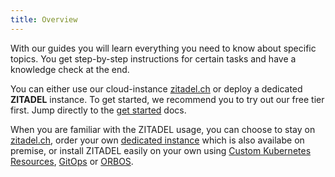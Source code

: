 ```yaml
---
title: Overview
---
```



With our guides you will learn everything you need to know about specific topics. You get step-by-step instructions for certain tasks and have a knowledge check at the end.

You can either use our cloud-instance [zitadel.ch](https://zitadel.ch) or deploy a dedicated **ZITADEL** instance. To get started, we recommend you to try out our free tier first. Jump directly to the [get started](./basics/get-started) docs.

When you are familiar with the ZITADEL usage, you can choose to stay on [zitadel.ch](./installation/shared-cloud), order your own [dedicated instance](./installation/shared-cloud) which is also availabe on premise, or install ZITADEL easily on your own using [Custom Kubernetes Resources](./installation/crd), [GitOps](./installation/gitops) or [ORBOS](./installation/orbos).

<Column>
  <ListWrapper title="Get to know ZITADEL">
    <ListElement
      link="/docs/guides/basics/get-started"
      type={ICONTYPE.START}
      title="Get started"
      description="Try out zitadel.ch"
    />
    <ListElement
      link="/docs/guides/basics/organizations"
      type={ICONTYPE.START}
      title="Organizations"
      description="Learn how ZITADEL ist organized"
    />
    <ListElement
      link="/docs/guides/basics/projects"
      type={ICONTYPE.START}
      title="Projects"
      description="Understand projects and grants"
    />
  </ListWrapper>
  <ListWrapper title="Integrations">
    <ListElement
      link="./integrations/authenticated-mongodb-charts"
      iconClasses="lab la-mdb"
      roundClasses="rounded rounded-service"
      title="Authenticated MongoDB Charts"
      description=""
    />
  </ListWrapper>
  <ListWrapper title="Authentication">
    <ListElement
      link="/docs/guides/authentication/login-users"
      type={ICONTYPE.LOGIN}
      title="Login users"
      description="Authenticate users in ZITADEL"
    />
    <ListElement
      link="/docs/guides/authentication/identity-brokering"
      type={ICONTYPE.LOGIN}
      title="Identity Brokering"
      description="Identity Brokering and Federated Identities"
    />
  </ListWrapper>
  <ListWrapper title="APIs">
    <ListElement
      link="/docs/guides/api/access-zitadel-apis"
      type={ICONTYPE.APIS}
      title="APIs"
      description="Authorize Service Users to access ZITADEL APIs"
    />
  </ListWrapper>
  <ListWrapper title="Customization">
    <ListElement
      link="/docs/guides/customization/branding"
      type={ICONTYPE.PRIVATELABELING}
      title="Private Labeling"
      description="Customize your organization to your brand"
    />
    <ListElement
      link="/docs/guides/customization/texts"
      type={ICONTYPE.TEXTS}
      title="Texts"
      description="Login interface texts and notification texts"
    />
  </ListWrapper>
  <ListWrapper title="Solution Scenarios">
    <ListElement
      link="./solution-scenarios/b2c"
      iconClasses="las la-paragraph"
      roundClasses="rounded rounded-service"
      label="B2C"
      title="Business to Consumer"
      description=""
    />
    <ListElement
      link="./solution-scenarios/b2b"
      iconClasses="las la-paragraph"
      roundClasses="rounded rounded-login"
      label="B2B"
      title="Business to Business"
      description=""
    />
  </ListWrapper>
  <ListWrapper title="Installation">
    <ListElement
      link="/docs/guides/installation/shared-cloud"
      type={ICONTYPE.SYSTEM}
      title="Managed"
      description="Shared ZITADEL Cloud or Dedicated Instance"
    />
  </ListWrapper>
</Column>
